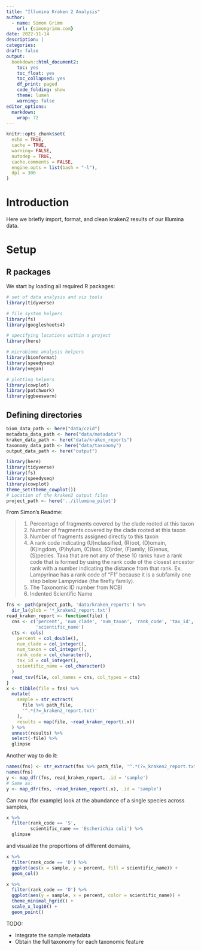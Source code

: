 ```yaml
---
title: "Illumina Kraken 2 Analysis"
author:
  - name: Simon Grimm
    url: {simongrimm.com}
date: 2022-11-14
description: |
categories:
draft: false
output:
  bookdown::html_document2:
    toc: yes
    toc_float: yes
    toc_collapsed: yes
    df_print: paged
    code_folding: show
    theme: lumen
    warning: false
editor_options:
  markdown:
    wrap: 72
---
```


```r
knitr::opts_chunk$set(
  echo = TRUE,
  cache = TRUE,
  warning= FALSE,
  autodep = TRUE,
  cache.comments = FALSE,
  engine.opts = list(bash = "-l"),
  dpi = 300
)
```

# Introduction

Here we briefly import, format, and clean kraken2 results of our Illumina data.

# Setup

## R packages

We start by loading all required R packages:

```r
# set of data analysis and viz tools
library(tidyverse)

# file system helpers
library(fs)
library(googlesheets4)

# specifying locations within a project
library(here)

# microbiome analysis helpers
library(biomformat)
library(speedyseq)
library(vegan)

# plotting helpers
library(cowplot)
library(patchwork)
library(ggbeeswarm)
```

## Defining directories

```r
biom_data_path <- here("data/czid")
metadata_data_path <- here("data/metadata")
kraken_data_path <- here("data/kraken_reports")
taxonomy_data_path <- here("data/taxonomy")
output_data_path <- here("output")
```

```r
library(here)
library(tidyverse)
library(fs)
library(speedyseq)
library(cowplot)
theme_set(theme_cowplot())
# Location of the kraken2 output files
project_path <- here('../illumina_pilot')
```


From Simon's Readme:

> 1) Percentage of fragments covered by the clade rooted at this taxon
> 2) Number of fragments covered by the clade rooted at this taxon
> 3) Number of fragments assigned directly to this taxon
> 4) A rank code indicating (U)nclassified, (R)oot, (D)omain, (K)ingdom, (P)hylum, (C)lass,
> (O)rder, (F)amily, (G)enus, (S)pecies. Taxa that are not any of these 10 ranks have a
> rank code that is formed by using the rank code of the closest ancestor rank with a
> number indicating the distance from that rank. Ex. Lampyrinae has a rank code of
> “F1” because it is a subfamily one step below Lampyridae (the firefly family).
> 5) The Taxonomic ID number from NCBI
> 6) Indented Scientific Name
```r
fns <- path(project_path, 'data/kraken_reports') %>%
  dir_ls(glob = '*_kraken2_report.txt')
read_kraken_report <- function(file) {
  cns <- c('percent', 'num_clade', 'num_taxon', 'rank_code', 'tax_id',
           'scientific_name')
  cts <- cols(
    percent = col_double(),
    num_clade = col_integer(),
    num_taxon = col_integer(),
    rank_code = col_character(),
    tax_id = col_integer(),
    scientific_name = col_character()
  )
  read_tsv(file, col_names = cns, col_types = cts)
}
x <- tibble(file = fns) %>%
  mutate(
    sample = str_extract(
      file %>% path_file,
      '^.*(?=_kraken2_report.txt)'
    ),
    results = map(file, ~read_kraken_report(.x))
  ) %>%
  unnest(results) %>%
  select(-file) %>%
  glimpse
```

Another way to do it:

```r
names(fns) <- str_extract(fns %>% path_file, '^.*(?=_kraken2_report.txt)')
names(fns)
y <- map_dfr(fns, read_kraken_report, .id = 'sample')
# Same as:
y <- map_dfr(fns, ~read_kraken_report(.x), .id = 'sample')
```

Can now (for example) look at the abundance of a single species across samples,

```r
x %>%
  filter(rank_code == 'S',
         scientific_name == 'Escherichia coli') %>%
  glimpse
```

and visualize the proportions of different domains,

```r
x %>%
  filter(rank_code == 'D') %>%
  ggplot(aes(x = sample, y = percent, fill = scientific_name)) +
  geom_col()
```

```r
x %>%
  filter(rank_code == 'D') %>%
  ggplot(aes(y = sample, x = percent, color = scientific_name)) +
  theme_minimal_hgrid() +
  scale_x_log10() +
  geom_point()
```

TODO:

* Integrate the sample metadata
* Obtain the full taxonomy for each taxonomic feature